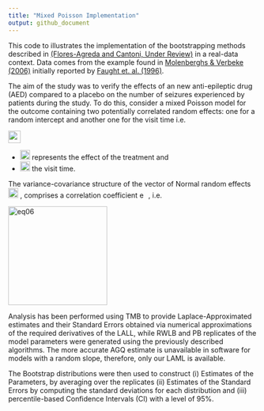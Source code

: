 ```yaml
---
title: "Mixed Poisson Implementation"
output: github_document
---
```


This code to illustrates the implementation of the bootstrapping methods described in [(Flores-Agreda and Cantoni, Under Review)](https://www.researchgate.net/publication/315768128_Bootstrapping_Generalized_Linear_Mixed_Models_via_a_Weighted_Laplace_Approximation) in a real-data context. Data comes from the \emph{Epilepsy} example found in [Molenberghs & Verbeke (2006)](https://www.springer.com/gp/book/9780387251448) initially reported by [Faught et. al. (1996)](https://www.ncbi.nlm.nih.gov/pubmed/8649570). 

The aim of the study was to verify the effects of an new anti-epileptic drug (AED) compared to a placebo on the number of seizures experienced by patients during the study. 
<!-- % After that period, 45 patients were assigned to the placebo group, 44 to the active (new) treatment group.  -->
<!-- 89 Patients were assigned to either group (placebo or treatment), measured on a weekly basis and followed during 16 weeks, after which they were entered into a longer-term study with the number of visits ranging between 2 and 27 weeks, hence making clusters variable in size. -->
<!-- % The out- come of interest is the number of epileptic seizures experienced during the last week, i.e., since the last time the outcome was measured. The key re- search question is whether or not the additional new treatment reduces the number of epileptic seizures. -->
To do this, consider a mixed Poisson model for the outcome containing two potentially correlated random effects: one for a random intercept and another one for the visit time i.e. 

<img src="img/eq01.png" alt="eq01" height="25">



- <img src="img/eq02.png" alt="eq02" height="20"> represents the effect of the treatment and 
- <img src="img/eq03.png" alt="eq03" height="20"> the visit time. 

The variance-covariance structure of the vector of Normal random effects <img src="img/eq04.png" alt="eq04" height="20"> , comprises a  correlation coefficient <img src="img/eq05.png" alt="eq05" height="14"> , i.e. 

<img src="img/eq06.png" alt="eq06" width="200"> 



Analysis has been performed using TMB to provide Laplace-Approximated estimates and their Standard Errors obtained via numerical approximations of the required derivatives of the LALL, while RWLB and PB replicates of the model parameters were generated using the previously described algorithms. The more accurate AGQ estimate is unavailable in software for models with a random slope, therefore, only our LAML is available. 

The Bootstrap distributions were then used to construct (i) Estimates of the Parameters, by averaging over the replicates (ii) Estimates of the Standard Errors by computing the standard deviations for each distribution and (iii) percentile-based Confidence Intervals (CI) with a level of 95%.

